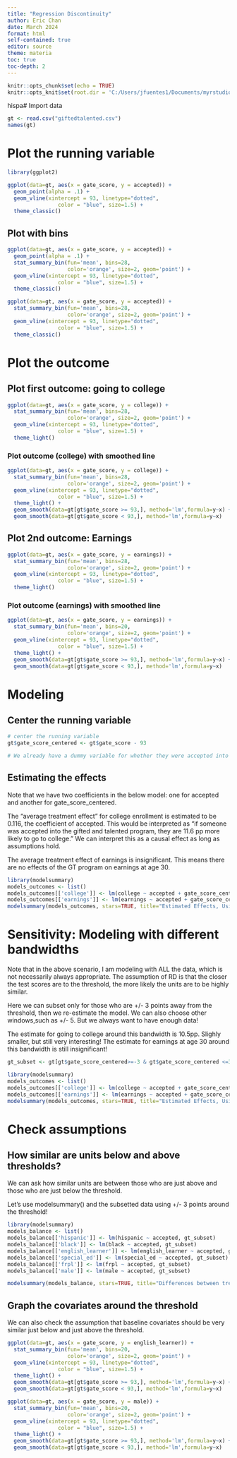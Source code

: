 ---
title: "Regression Discontinuity"
author: Eric Chan
date: March 2024
format: html
self-contained: true
editor: source
theme: materia
toc: true
toc-depth: 2
---

```{r setup}
knitr::opts_chunk$set(echo = TRUE)
knitr::opts_knit$set(root.dir = 'C:/Users/jfuentes1/Documents/myrstudio(Structural Injustice)/0.Datasets')
```

hispa# Import data

```{r}
gt <- read.csv("giftedtalented.csv")
names(gt)
```

# Plot the running variable

```{r}
library(ggplot2)

ggplot(data=gt, aes(x = gate_score, y = accepted)) +  
  geom_point(alpha = .1) +
  geom_vline(xintercept = 93, linetype="dotted", 
                color = "blue", size=1.5) +
  theme_classic()

```

## Plot with bins

```{r}
ggplot(data=gt, aes(x = gate_score, y = accepted)) +  
  geom_point(alpha = .1) +   
  stat_summary_bin(fun='mean', bins=28,
                   color='orange', size=2, geom='point') +
  geom_vline(xintercept = 93, linetype="dotted", 
                color = "blue", size=1.5) +
  theme_classic()
```

```{r}
ggplot(data=gt, aes(x = gate_score, y = accepted)) +
  stat_summary_bin(fun='mean', bins=28,
                   color='orange', size=2, geom='point') +
  geom_vline(xintercept = 93, linetype="dotted", 
                color = "blue", size=1.5) +
  theme_classic()
```

# Plot the outcome

## Plot first outcome: going to college

```{r}
ggplot(data=gt, aes(x = gate_score, y = college)) +
  stat_summary_bin(fun='mean', bins=28,
                   color='orange', size=2, geom='point') +
  geom_vline(xintercept = 93, linetype="dotted", 
                color = "blue", size=1.5) +
  theme_light() 
```

### Plot outcome (college) with smoothed line

```{r}
ggplot(data=gt, aes(x = gate_score, y = college)) +
  stat_summary_bin(fun='mean', bins=28,
                   color='orange', size=2, geom='point') +
  geom_vline(xintercept = 93, linetype="dotted", 
                color = "blue", size=1.5) +
  theme_light() +
  geom_smooth(data=gt[gt$gate_score >= 93,], method='lm',formula=y~x) +    # plot lines
  geom_smooth(data=gt[gt$gate_score < 93,], method='lm',formula=y~x) 
```

## Plot 2nd outcome: Earnings

```{r}
ggplot(data=gt, aes(x = gate_score, y = earnings)) +
  stat_summary_bin(fun='mean', bins=28,
                   color='orange', size=2, geom='point') +
  geom_vline(xintercept = 93, linetype="dotted", 
                color = "blue", size=1.5) +
  theme_light() 
```

### Plot outcome (earnings) with smoothed line

```{r}
ggplot(data=gt, aes(x = gate_score, y = earnings)) +
  stat_summary_bin(fun='mean', bins=20,
                   color='orange', size=2, geom='point') +
  geom_vline(xintercept = 93, linetype="dotted", 
                color = "blue", size=1.5) +
  theme_light() +
  geom_smooth(data=gt[gt$gate_score >= 93,], method='lm',formula=y~x) +    # plot lines
  geom_smooth(data=gt[gt$gate_score < 93,], method='lm',formula=y~x) 
```

# Modeling

## Center the running variable

```{r}
# center the running variable
gt$gate_score_centered <- gt$gate_score - 93

# We already have a dummy variable for whether they were accepted into the gifted and talented program: "accepted"

```

## Estimating the effects

Note that we have two coefficients in the below model: one for accepted and another for gate_score_centered.

The "average treatment effect" for college enrollment is estimated to be 0.116, the coefficient of accepted. This would be interpreted as "if someone was accepted into the gifted and talented program, they are 11.6 pp more likely to go to college." We can interpret this as a causal effect as long as assumptions hold.

The average treatment effect of earnings is insignificant. This means there are no effects of the GT program on earnings at age 30.

```{r}
library(modelsummary)
models_outcomes <- list()
models_outcomes[['college']] <- lm(college ~ accepted + gate_score_centered, gt)
models_outcomes[['earnings']] <- lm(earnings ~ accepted + gate_score_centered, gt)
modelsummary(models_outcomes, stars=TRUE, title="Estimated Effects, Using all data")
```

# Sensitivity: Modeling with different bandwidths

Note that in the above scenario, I am modeling with ALL the data, which is not necessarily always appropriate. The assumption of RD is that the closer the test scores are to the threshold, the more likely the units are to be highly similar.

Here we can subset only for those who are +/- 3 points away from the threshold, then we re-estimate the model. We can also choose other windows,such as +/- 5. But we always want to have enough data!

The estimate for going to college around this bandwidth is 10.5pp. Slighly smaller, but still very interesting! The estimate for earnings at age 30 around this bandwidth is still insignificant!

```{r}
gt_subset <- gt[gt$gate_score_centered>=-3 & gt$gate_score_centered <=3,]

library(modelsummary)
models_outcomes <- list()
models_outcomes[['college']] <- lm(college ~ accepted + gate_score_centered, gt_subset)
models_outcomes[['earnings']] <- lm(earnings ~ accepted + gate_score_centered, gt_subset)
modelsummary(models_outcomes, stars=TRUE, title="Estimated Effects, Using +/13 around threshold")
```

# Check assumptions

## How similar are units below and above thresholds?

We can ask how similar units are between those who are just above and those who are just below the threshold.

Let's use modelsummary() and the subsetted data using +/- 3 points around the threshold!

```{r}

library(modelsummary)
models_balance <- list()
models_balance[['hispanic']] <- lm(hispanic ~ accepted, gt_subset)
models_balance[['black']] <- lm(black ~ accepted, gt_subset)
models_balance[['english_learner']] <- lm(english_learner ~ accepted, gt_subset)
models_balance[['special_ed']] <- lm(special_ed ~ accepted, gt_subset)
models_balance[['frpl']] <- lm(frpl ~ accepted, gt_subset)
models_balance[['male']] <- lm(male ~ accepted, gt_subset)

modelsummary(models_balance, stars=TRUE, title="Differences between treatment and control group")

```

## Graph the covariates around the threshold

We can also check the assumption that baseline covariates should be very similar just below and just above the threshold.

```{r}
ggplot(data=gt, aes(x = gate_score, y = english_learner)) +
  stat_summary_bin(fun='mean', bins=20,
                   color='orange', size=2, geom='point') +
  geom_vline(xintercept = 93, linetype="dotted", 
                color = "blue", size=1.5) +
  theme_light() +
  geom_smooth(data=gt[gt$gate_score >= 93,], method='lm',formula=y~x) +    # plot lines
  geom_smooth(data=gt[gt$gate_score < 93,], method='lm',formula=y~x) 
```

```{r}
ggplot(data=gt, aes(x = gate_score, y = male)) +
  stat_summary_bin(fun='mean', bins=20,
                   color='orange', size=2, geom='point') +
  geom_vline(xintercept = 93, linetype="dotted", 
                color = "blue", size=1.5) +
  theme_light() +
  geom_smooth(data=gt[gt$gate_score >= 93,], method='lm',formula=y~x) +    # plot lines
  geom_smooth(data=gt[gt$gate_score < 93,], method='lm',formula=y~x) 
```
